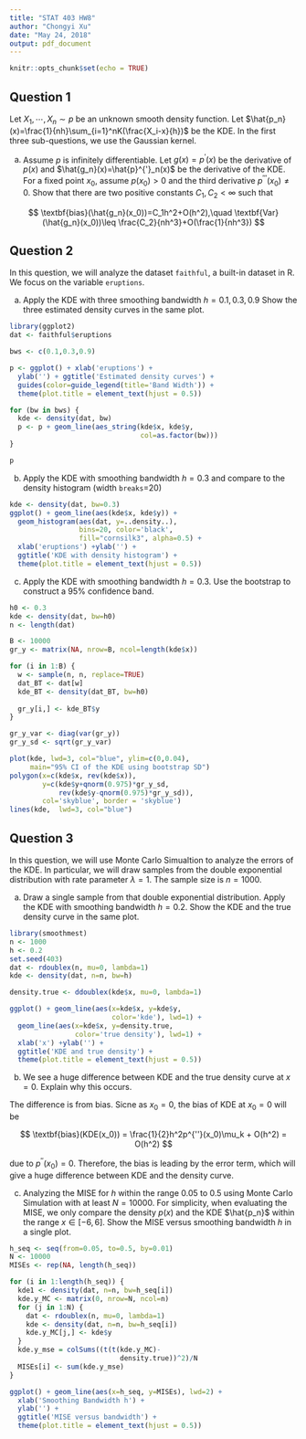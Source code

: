 ```yaml
---
title: "STAT 403 HW8"
author: "Chongyi Xu"
date: "May 24, 2018"
output: pdf_document
---
```


```r
knitr::opts_chunk$set(echo = TRUE)
```

## Question 1

Let $X_1,\cdots,X_n\sim p$ be an unknown smooth density function. Let $\hat{p_n}(x)=\frac{1}{nh}\sum_{i=1}^nK(\frac{X_i-x}{h})$ be the KDE. In the first three sub-questions, we use the Gaussian kernel.

(a) Assume $p$ is infinitely differentiable. Let $g(x)=p^{'}(x)$ be the derivative of $p(x)$ and $\hat{g_n}(x)=\hat{p}^{'}_n(x)$ be the derivative of the KDE. For a fixed point $x_0$, assume $p(x_0)>0$ and the third derivative $p^{'''}(x_0)\neq 0$. Show that there are two positive constants $C_1,C_2<\infty$ such that 

$$
\textbf{bias}(\hat{g_n}(x_0))=C_1h^2+O(h^2),\quad \textbf{Var}(\hat{g_n}(x_0))\leq \frac{C_2}{nh^3}+O(\frac{1}{nh^3})
$$

## Question 2

In this question, we will analyze the dataset `faithful`, a built-in dataset in R. We focus on the variable `eruptions`.

(a) Apply the KDE with three smoothing bandwidth $h=0.1,0.3,0.9$ Show the three estimated density curves in the same plot.

```r
library(ggplot2)
dat <- faithful$eruptions

bws <- c(0.1,0.3,0.9)

p <- ggplot() + xlab('eruptions') + 
  ylab('') + ggtitle('Estimated density curves') +
  guides(color=guide_legend(title='Band Width')) +
  theme(plot.title = element_text(hjust = 0.5))

for (bw in bws) {
  kde <- density(dat, bw)
  p <- p + geom_line(aes_string(kde$x, kde$y,
                                col=as.factor(bw))) 
}

p
```

(b) Apply the KDE with smoothing bandwidth $h=0.3$ and compare to the density histogram (width `breaks`=20)

```r
kde <- density(dat, bw=0.3)
ggplot() + geom_line(aes(kde$x, kde$y)) +
  geom_histogram(aes(dat, y=..density..),
                 bins=20, color='black',
                 fill="cornsilk3", alpha=0.5) +
  xlab('eruptions') +ylab('') + 
  ggtitle('KDE with density histogram') +
  theme(plot.title = element_text(hjust = 0.5))
```

(c) Apply the KDE with smoothing bandwidth $h=0.3$. Use the bootstrap to construct a $95\%$ confidence band.

```r
h0 <- 0.3
kde <- density(dat, bw=h0)
n <- length(dat)

B <- 10000
gr_y <- matrix(NA, nrow=B, ncol=length(kde$x))

for (i in 1:B) {
  w <- sample(n, n, replace=TRUE)
  dat_BT <- dat[w]
  kde_BT <- density(dat_BT, bw=h0)
  
  gr_y[i,] <- kde_BT$y
}

gr_y_var <- diag(var(gr_y))
gr_y_sd <- sqrt(gr_y_var)
```

```r
plot(kde, lwd=3, col="blue", ylim=c(0,0.04),
     main="95% CI of the KDE using bootstrap SD")
polygon(x=c(kde$x, rev(kde$x)),
        y=c(kde$y+qnorm(0.975)*gr_y_sd,
            rev(kde$y-qnorm(0.975)*gr_y_sd)),
        col='skyblue', border = 'skyblue')
lines(kde,  lwd=3, col="blue")
```


## Question 3

In this question, we will use Monte Carlo Simualtion to analyze the errors of the KDE. In particular, we will draw samples from the double exponential distribution with rate parameter $\lambda=1$. The sample size is $n=1000$.

(a) Draw a single sample from that double exponential distribution. Apply the KDE with smoothing bandwidth $h=0.2$. Show the KDE and the true density curve in the same plot.

```r
library(smoothmest)
n <- 1000
h <- 0.2
set.seed(403)
dat <- rdoublex(n, mu=0, lambda=1)
kde <- density(dat, n=n, bw=h)

density.true <- ddoublex(kde$x, mu=0, lambda=1)

ggplot() + geom_line(aes(x=kde$x, y=kde$y, 
                         color='kde'), lwd=1) +
  geom_line(aes(x=kde$x, y=density.true, 
                color='true density'), lwd=1) +
  xlab('x') +ylab('') + 
  ggtitle('KDE and true density') +
  theme(plot.title = element_text(hjust = 0.5))


```

(b) We see a huge difference between KDE and the true density curve at $x=0$. Explain why this occurs.

The difference is from bias. Sicne as $x_0=0$, the bias of KDE at $x_0=0$ will be 

$$
\textbf{bias}(KDE(x_0)) = \frac{1}{2}h^2p^{''}(x_0)\mu_k + O(h^2) = O(h^2)
$$

due to $p^{''}(x_0)=0$. Therefore, the bias is leading by the error term, which will give a huge difference between KDE and the density curve.

(c) Analyzing the MISE for $h$ within the range $0.05$ to $0.5$ using Monte Carlo Simulation with at least $N=10000$. For simplicity, when evaluating the MISE, we only compare the density $p(x)$ and the KDE $\hat{p_n}$ within the range $x\in [-6,6]$. Show the MISE versus smoothing bandwidth $h$ in a single plot.

```r
h_seq <- seq(from=0.05, to=0.5, by=0.01)
N <- 10000
MISEs <- rep(NA, length(h_seq))

for (i in 1:length(h_seq)) {
  kde1 <- density(dat, n=n, bw=h_seq[i])
  kde.y_MC <- matrix(0, nrow=N, ncol=n)
  for (j in 1:N) {
    dat <- rdoublex(n, mu=0, lambda=1)
    kde <- density(dat, n=n, bw=h_seq[i])
    kde.y_MC[j,] <- kde$y
  }
  kde.y_mse = colSums((t(t(kde.y_MC)-
                           density.true))^2)/N
  MISEs[i] <- sum(kde.y_mse)
}
```

```r
ggplot() + geom_line(aes(x=h_seq, y=MISEs), lwd=2) +
  xlab('Smoothing Bandwidth h') +
  ylab('') +
  ggtitle('MISE versus bandwidth') +
  theme(plot.title = element_text(hjust = 0.5))
```











